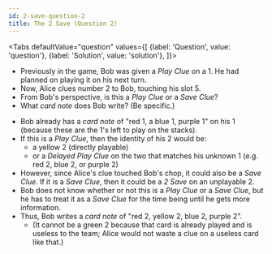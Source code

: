 ```yaml
---
id: 2-save-question-2
title: The 2 Save (Question 2)
---
```



<BeginnersGuideProgress id="2-save-question-2" />

<!-- lint disable no-undefined-references -->

<Tabs
  defaultValue="question"
  values={[
    {label: 'Question', value: 'question'},
    {label: 'Solution', value: 'solution'},
  ]}>
<TabItem value="question">

- Previously in the game, Bob was given a _Play Clue_ on a 1. He had planned on playing it on his next turn.
- Now, Alice clues number 2 to Bob, touching his slot 5.
- From Bob's perspective, is this a _Play Clue_ or a _Save Clue_?
- What _card note_ does Bob write? (Be specific.)

</TabItem>
<TabItem value="solution">

- Bob already has a _card note_ of "red 1, a blue 1, purple 1" on his 1 (because these are the 1's left to play on the stacks).
- If this is a _Play Clue_, then the identity of his 2 would be:
  - a yellow 2 (directly playable)
  - or a _Delayed Play Clue_ on the two that matches his unknown 1 (e.g. red 2, blue 2, or purple 2)
- However, since Alice's clue touched Bob's chop, it could also be a _Save Clue_. If it is a _Save Clue_, then it could be a _2 Save_ on an unplayable 2.
- Bob does not know whether or not this is a _Play Clue_ or a _Save Clue_, but he has to treat it as a _Save Clue_ for the time being until he gets more information.
- Thus, Bob writes a _card note_ of "red 2, yellow 2, blue 2, purple 2".
  - (It cannot be a green 2 because that card is already played and is useless to the team; Alice would not waste a clue on a useless card like that.)

</TabItem>
</Tabs>

<TwoSaveQuestion2 />
